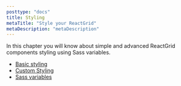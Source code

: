 ```yaml
---
posttype: "docs"
title: Styling
metaTitle: "Style your ReactGrid"
metaDescription: "metaDescription"
---
```


In this chapter you will know about simple and advanced ReactGrid components styling using Sass variables.

- [Basic styling](link)
- [Custom Styling](link)
- [Sass variables](link)
